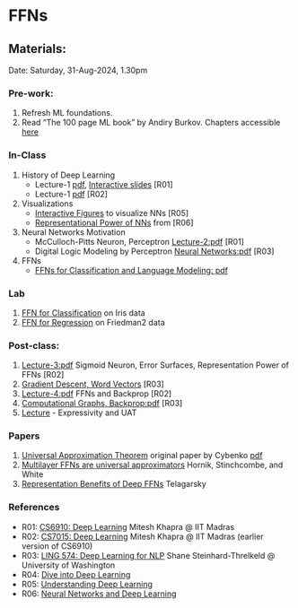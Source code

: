 # FFNs {.unnumbered}

## Materials:
Date: Saturday, 31-Aug-2024, 1.30pm

### Pre-work:

1. Refresh ML foundations.
2. Read "The 100 page ML book" by Andiry Burkov. Chapters accessible [here](https://themlbook.com/wiki/doku.php)

### In-Class

1. History of Deep Learning
    - Lecture-1 [pdf](http://www.cse.iitm.ac.in/~miteshk/CS7015/Slides/Handout/Lecture1.pdf), [Interactive slides](https://iitm-pod.slides.com/arunprakash_ai/lecture-1-briefhistoryofdl/fullscreen) [R01]
    - Lecture-1 [pdf](https://www.shane.st/teaching/574/spr24/slides/1_Intro.pdf) [R02]
2. Visualizations
    - [Interactive Figures](https://udlbook.github.io/udlfigures/) to visualize NNs [R05]
    - [Representational Power of NNs](http://neuralnetworksanddeeplearning.com/chap4.html) from [R06]
3. Neural Networks Motivation
    - McCulloch-Pitts Neuron, Perceptron [Lecture-2:pdf](http://www.cse.iitm.ac.in/~miteshk/CS7015/Slides/Handout/Lecture2.pdf)  [R01]
    - Digital Logic Modeling by Perceptron [Neural Networks:pdf](https://www.shane.st/teaching/574/spr24/slides/4_NN.pdf) [R03]
4. FFNs
    - [FFNs for Classification and Language Modeling: pdf](https://www.shane.st/teaching/574/spr24/slides/6_FF-class-lm.pdf)

### Lab
1. [FFN for Classification](./../notebooks/00-01-FFN-Classification-Iris.ipynbnotebook) on Iris data
2. [FFN for Regression](./../notebooks/00-02-FFN-Regression-Friedman2.ipynb) on Friedman2 data

### Post-class:
1. [Lecture-3:pdf](http://www.cse.iitm.ac.in/~miteshk/CS7015/Slides/Handout/Lecture3.pdf) Sigmoid Neuron, Error Surfaces, Representation Power of FFNs [R02]
2. [Gradient Descent, Word Vectors](https://www.shane.st/teaching/574/spr24/slides/2_GD_WV.pdf) [R03]
3. [Lecture-4:pdf](http://www.cse.iitm.ac.in/~miteshk/CS7015/Slides/Handout/Lecture4.pdf) FFNs and Backprop [R02]
4. [Computational Graphs, Backprop:pdf](https://www.shane.st/teaching/574/spr24/slides/5_comp-graph.pdf) [R03]
5. [Lecture](https://mitliagkas.github.io/ift6169-2022/ift-6169-lecture-10-notes.pdf) - Expressivity and UAT

### Papers
1. [Universal Approximation Theorem](https://hal.science/hal-03753170/) original paper by Cybenko [pdf](https://web.njit.edu/~usman/courses/cs675_fall18/10.1.1.441.7873.pdf)
2. [Multilayer FFNs are universal approximators](https://www.sciencedirect.com/science/article/abs/pii/0893608089900208) Hornik, Stinchcombe, and White
3. [Representation Benefits of Deep FFNs](https://arxiv.org/abs/1509.08101) Telagarsky

### References
- R01: [CS6910: Deep Learning](http://www.cse.iitm.ac.in/~miteshk/CS6910.html) Mitesh Khapra @ IIT Madras
- R02:  [CS7015: Deep Learning](- \[course\] [CS6910: Deep Learning](http://www.cse.iitm.ac.in/~miteshk/CS6910.html) Mitesh Khapra @ IIT Madras) Mitesh Khapra @ IIT Madras (earlier version of CS6910)
- R03: [LING 574: Deep Learning for NLP](https://www.shane.st/teaching/574/spr24/) Shane Steinhard-Threlkeld @ University of Washington
- R04: [Dive into Deep Learning](https://d2l.ai/index.html)
- R05: [Understanding Deep Learning](https://udlbook.github.io/udlbook/)
- R06: [Neural Networks and Deep Learning](http://neuralnetworksanddeeplearning.com/)



